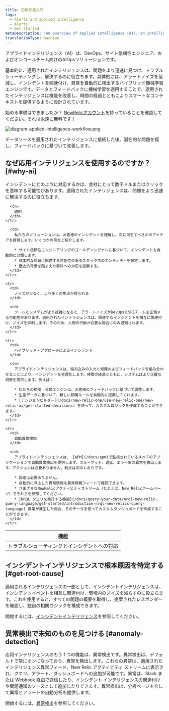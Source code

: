 ```yaml
---
title: 応用知能入門
tags:
  - Alerts and applied intelligence
  - Alerts
  - Get started
metaDescription: 'An overview of applied intelligence (AI), an intelligent AIOps solution for your alerting systems in New Relic.'
translationType: machine
---
```



アプライドインテリジェンス（AI）は、DevOps、サイト信頼性エンジニア、およびオンコールチーム向けのAIOpsソリューションです。

基本的に、適用されたインテリジェンスは、問題をより迅速に見つけ、トラブルシューティングし、解決するのに役立ちます。具体的には、アラートノイズを低減し、インシデントを関連付け、異常を自動的に検出するハイブリッド機械学習エンジンです。データとフィードバックに機械学習を適用することで、適用されたインテリジェンスは機能を改善し、時間の経過とともによりスマートなコンテキストを提供するように設計されています。

始める準備はできましたか？ [NewRelicアカウント](https://newrelic.com/signup)を持っていることを確認してください。それは永遠に無料です！

<img
  title="diagram-applied-intelligence-workflow.png"
  alt="diagram-applied-intelligence-workflow.png"
  src={accountsAppliedIntelligenceWorkflow}
/>

<figcaption>
  データソースを適用されたインテリジェンスに接続した後、潜在的な問題を探し、フィードバックに基づいて改善します。
</figcaption>

## なぜ応用インテリジェンスを使用するのですか？ [#why-ai]

インシデントにどのように対応するかは、会社にとって数千ドルまたはクリックを意味する可能性があります。適用されたインテリジェンスは、問題をより迅速に解決するのに役立ちます。

<table>
  <thead>
    <tr>
      <th style={{ width: "150px" }}>
        機能
      </th>

      <th>
        説明
      </th>
    </tr>
  </thead>

  <tbody>
    <tr>
      <td>
        トラブルシューティングとインシデントへの対応
      </td>

      <td>
        私たちのソリューションは、お客様のインシデントを理解し、次に何をすべきかのアイデアを提供します。いくつかの例をご紹介します。

        * サイト信頼性エンジニアリングのゴールデンシグナルに基づいて、インシデントを自動的に分類します。
        * 根本的な問題に関連する可能性のあるスタック内のエンティティを特定します。
        * 歴史的背景を踏まえた事件への対応を提案する。
      </td>
    </tr>

    <tr>
      <td>
        ノイズが少なく、より多くの焦点が得られる
      </td>

      <td>
        ツールとシステムがより複雑になると、アラートノイズがDevOpsとSREチームを圧倒する可能性があります。適用されたインテリジェンスは、関連するインシデントを相互に関連付け、ノイズを抑制します。そのため、人間の行動が必要な場合にのみ通知されます。
      </td>
    </tr>

    <tr>
      <td>
        ハイブリッド・アプローチによるインシデント
      </td>

      <td>
        アプライドインテリジェンスは、組み込みの入力と知識およびフィードバックを組み合わせることにより、インシデントを合理化します。時間の経過とともに、システムはより正確な洞察を提供します。例えば：

        * 私たちの相関・分類エンジンは、お客様のフィードバックに基づいて調整します。
        * 生産データに基づいて、新しい相関ルールを自動的に提案してくれます。
        * [デシジョンビルダー](/docs/new-relic-one/use-new-relic-one/new-relic-ai/get-started-decisions) を使って、カスタムロジックを作成することができます。
      </td>
    </tr>

    <tr>
      <td>
        自動異常検知
      </td>

      <td>
        アプライドインテリジェンスは、 [APM](/docs/apm)で監視されているすべてのアプリケーションで自動異常検出を提供します。スループット、遅延、エラー率の異常を検出します。アクションは必要ありません。利点は次のとおりです。

        * 設定は必要ありません。
        * 自動的に浮上した異常情報を異常情報フィードで確認できます。
        * さまざまなNewRelicアクティビティストリーム（たとえば、New Relicホームページ）でそれらを参照してください。
        * [NRQL クエリを実行する機能](/docs/query-your-data/nrql-new-relic-query-language/get-started/introduction-nrql-new-relics-query-language) 異常が発生した場合、そのデータを使ってカスタムダッシュボードを作成することができます。
      </td>
    </tr>
  </tbody>
</table>

## インシデントインテリジェンスで根本原因を特定する [#get-root-cause]

適用されるインテリジェンスの一部として、インシデントインテリジェンスは、インシデントイベントを相互に関連付け、環境内のノイズを減らすのに役立ちます。これを使用すると、すべての問題の概要を取得し、提案されたレスポンダーを確認し、独自の相関ロジックを構成できます。

開始するには、[インシデントインテリジェンス](/docs/enable-new-relic-ai)を参照してください。

## 異常検出で未知のものを見つける [#anomaly-detection]

応用インテリジェンスのもう 1 つの機能は、異常検出です。異常検出は、デフォルトで常にオンになっており、異常を検出します。これらの異常は、適用されたインテリジェンス異常フィード、New Relic アクティビティ ストリームに表示され、クエリ、アラート、ダッシュボードへの追加が可能です。異常は、Slack または Webhook 経由で送信したり、インシデント インテリジェンスの関連付けや問題通知のソースとして追加したりできます。異常検出は、分析ページを介して異常とアラートの自動分析も提供します。

開始するには、[異常検出](/docs/anomaly-detection-new-relic-ai)を参照してください。